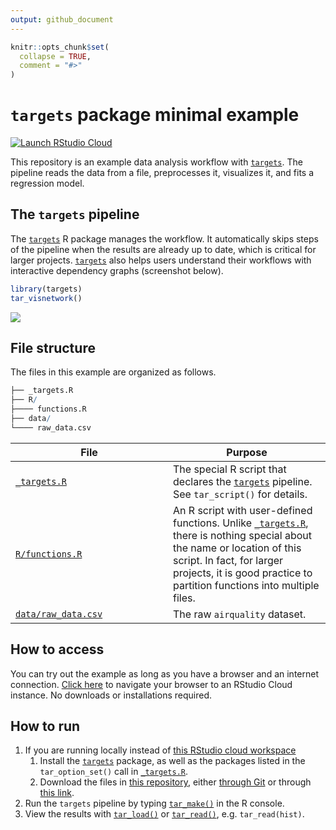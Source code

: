 ```yaml
---
output: github_document
---
```


```r
knitr::opts_chunk$set(
  collapse = TRUE,
  comment = "#>"
)
```

# `targets` package minimal example

[![Launch RStudio Cloud](https://img.shields.io/badge/RStudio-Cloud-blue)](https://rstudio.cloud/project/1430691)

This repository is an example data analysis workflow with [`targets`](https://github.com/wlandau/targets). The pipeline reads the data from a file, preprocesses it, visualizes it, and fits a regression model. 

## The `targets` pipeline

The [`targets`](https://github.com/wlandau/targets) R package manages the workflow. It automatically skips steps of the pipeline when the results are already up to date, which is critical for larger projects. [`targets`](https://github.com/wlandau/targets) also helps users understand their workflows with interactive dependency graphs (screenshot below).


```r
library(targets)
tar_visnetwork()
```

![](./images/graph.png)

## File structure

The files in this example are organized as follows.

```r
├── _targets.R
├── R/
├──── functions.R
├── data/
└──── raw_data.csv
```

File | Purpose
---|---
[`_targets.R`](https://github.com/wlandau/targets-minimal/blob/main/_targets.R) | The special R script that declares the [`targets`](https://github.com/wlandau/targets) pipeline. See `tar_script()` for details.
[`R/functions.R`](https://github.com/wlandau/targets-minimal/blob/main/R/functions.R) | An R script with user-defined functions. Unlike [`_targets.R`](https://github.com/wlandau/targets-minimal/blob/main/_targets.R), there is nothing special about the name or location of this script. In fact, for larger projects, it is good practice to partition functions into multiple files.
[`data/raw_data.csv`](https://github.com/wlandau/targets-minimal/blob/main/data/raw_data.csv) | The raw `airquality` dataset.

## How to access

You can try out the example as long as you have a browser and an internet connection. [Click here](https://rstudio.cloud/project/1430691) to navigate your browser to an RStudio Cloud instance. No downloads or installations required.

## How to run

1. If you are running locally instead of [this RStudio cloud workspace](https://rstudio.cloud/project/1430691)
    1. Install the [`targets`](https://github.com/wlandau/targets) package, as well as the packages listed in the `tar_option_set()` call in [`_targets.R`](https://github.com/wlandau/targets-minimal/blob/main/_targets.R).
    1. Download the files in [this repository](https://github.com/wlandau/targets-minimal), either [through Git](https://happygitwithr.com/existing-github-first.html#new-rstudio-project-via-git-clone) or through [this link](https://github.com/wlandau/targets-minimal/archive/main.zip).
1. Run the `targets` pipeline by typing [`tar_make()`](https://wlandau.github.io/targets/reference/tar_make.html) in the R console.
1. View the results with [`tar_load()`](https://wlandau.github.io/targets/reference/tar_load.html) or [`tar_read()`](https://wlandau.github.io/targets/reference/tar_read.html), e.g. `tar_read(hist)`.
